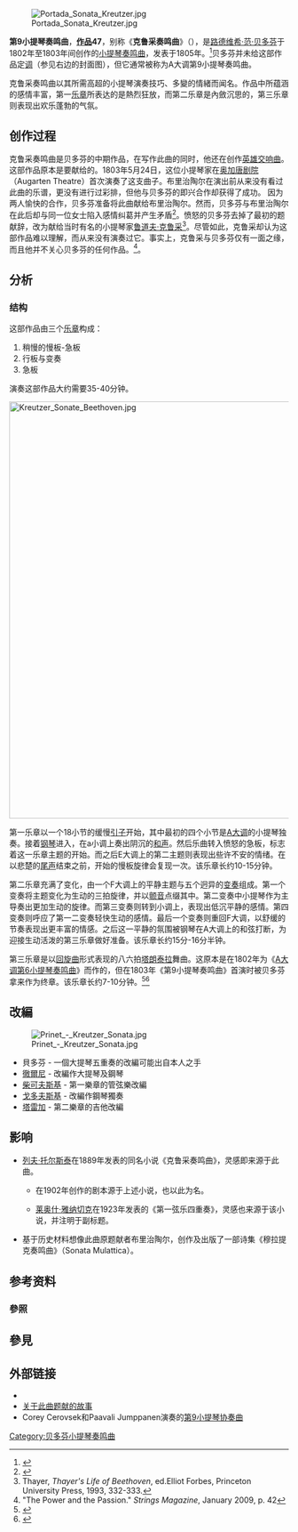 {{noteTA
|1=zh-cn:克鲁采; zh-tw:克羅采;
}}
{{Music Infobox
|MusicName_Chinese=第9小提琴奏鸣曲“克鲁采”
|MusicName   =Sonata for Violin and Piano no.9 (Beethoven)<br />"Kreutzer"
|Album = [[File:Beethoven.jpg|180px]]
|Composer    ={{flagicon|DEU}}[[贝多芬|路德维希·范·贝多芬]]
|Lyricist    =
|Time        =1802年-1803年
}}

[[Image:Portada_Sonata_Kreutzer.jpg|thumb]]

'''第9小提琴奏鸣曲'''，'''[[作品号|作品]]47'''，别称《'''克鲁采奏鸣曲'''》（{{lang-fr|'''Sonate à Kreutzer'''}}），是[[路德维希·范·贝多芬|路德维希·范·贝多芬]]于1802年至1803年间创作的[[小提琴|小提琴]][[奏鸣曲|奏鸣曲]]，发表于1805年。<ref name="Cooper">{{cite book|language=fr|first=Barry|last=Cooper|lien auteur1=|title=Dictionnaire Beetoven|sous-titre=|lien titre=|numéro d'édition=|collection=|editor=J.C.Lattès|lien éditeur=|year=1991|mois=|jour=|pages=375|isbn=978-2-7096-1081-0|isbn2=|présentation en ligne=|libellé=|référence=|référence simplifié=|COins=}}</ref>贝多芬并未给这部作品定[[调|调]]（参见右边的封面图），但它通常被称为A大调第9小提琴奏鸣曲。

克鲁采奏鸣曲以其所需高超的小提琴演奏技巧、多變的情緒而闻名。作品中所蕴涵的感情丰富，第一[[乐章|乐章]]所表达的是熱烈狂放，而第二乐章是內斂沉思的，第三乐章则表现出欢乐蓬勃的气氛。

== 创作过程 ==
克鲁采奏鸣曲是贝多芬的中期作品，在写作此曲的同时，他还在创作[[英雄交响曲|英雄交响曲]]。这部作品原本是要献给{{link-en|乔治·布里治陶尔|George Bridgetower}}的。1803年5月24日，这位小提琴家在[[奥加唐剧院|奥加唐剧院]]（Augarten Theatre）首次演奏了这支曲子。布里治陶尔在演出前从来没有看过此曲的乐谱，更没有进行过彩排，但他与贝多芬的即兴合作却获得了成功。 因为两人愉快的合作，贝多芬准备将此曲献给布里治陶尔。然而，贝多芬与布里治陶尔在此后却与同一位女士陷入感情纠葛并产生矛盾<ref>{{Cite web |url=http://books.wwnorton.com/books/detail.aspx?ID=12211 |title=Sonata Mulattica. A Life in Five Movements and a Short Play. Poems by Rita Dove. 230 pages. W.W. Norton, spring 2009. |accessdate=2013-12-08 |archive-date=2009-11-07 |archive-url=https://web.archive.org/web/20091107095604/http://books.wwnorton.com/books/detail.aspx?ID=12211 |dead-url=no }}</ref>。愤怒的贝多芬去掉了最初的题献辞，改为献给当时有名的小提琴家[[鲁道夫·克鲁采|鲁道夫·克鲁采]]<ref>Thayer, ''Thayer's Life of Beethoven'', ed.Elliot Forbes, Princeton University Press, 1993, 332-333.</ref>。尽管如此，克鲁采却认为这部作品难以理解，而从来没有演奏过它。事实上，克鲁采与贝多芬仅有一面之缘，而且他并不关心贝多芬的任何作品。<ref>"The Power and the Passion." ''Strings Magazine'', January 2009, p. 42</ref>。

== 分析 ==
=== 结构 ===
这部作品由三个[[乐章|乐章]]构成：
#稍慢的慢板-急板
#行板与变奏
#急板
演奏这部作品大约需要35-40分钟。

[[File:Kreutzer_Sonate_Beethoven.jpg|750px]]
{{listen
|header=《第9小提琴奏鸣曲》
 | filename     = Beethoven - opus47-1 01.ogg
 | title        = 第一乐章
 | description  = 
 | format       = [[Ogg|Ogg]]
 | filename2    = Beethoven - opus47-2 02.ogg
 | title2       = 第二乐章
 | description2 = 
 | format2      = [[Ogg|Ogg]]
 | filename3    = Beethoven - opus47-3 03.ogg
 | title3       = 第三乐章
 | description3 = 小提琴：Paul Rosenthal 钢琴：Edward Auer
 | format3      = [[Ogg|Ogg]]
}}

第一乐章以一个18小节的缓慢[[奏鸣曲式#引子和尾声|引子]]开始，其中最初的四个小节是[[A大调|A大调]]的小提琴独奏。接着[[钢琴|钢琴]]进入，在a小调上奏出阴沉的[[和声|和声]]。然后乐曲转入愤怒的急板，标志着这一乐章主题的开始。而之后E大调上的第二主题则表现出些许不安的情绪。在以悲楚的[[奏鸣曲式#引子和尾声|尾声]]结束之前，开始的慢板旋律会复现一次。该乐章长约10-15分钟。

第二乐章充满了变化，由一个F大调上的平静主题与五个迥异的[[变奏曲|变奏]]组成。第一个变奏将主题变化为生动的三拍旋律，并以[[顫音_(音樂)|颤音]]点缀其中。第二变奏中小提琴作为主导奏出更加生动的旋律。而第三变奏则转到小调上，表现出低沉平静的感情。第四变奏则呼应了第一二变奏轻快生动的感情。最后一个变奏则重回F大调，以舒缓的节奏表现出更丰富的情感。之后这一平静的氛围被钢琴在A大调上的和弦打断，为迎接生动活泼的第三乐章做好准备。该乐章长约15分-16分半钟。

第三乐章是以[[回旋曲|回旋曲]]形式表现的八六拍[[塔朗泰拉|塔朗泰拉]]舞曲。这原本是在1802年为《[[第6小提琴奏鸣曲_(贝多芬)|A大调第6小提琴奏鸣曲]]》而作的，但在1803年《第9小提琴奏鸣曲》首演时被贝多芬拿来作为终章。该乐章长约7-10分钟。<ref>{{Cite web |url=http://www2.ouk.edu.tw/wester/composer/midi/beethoven/op47.HTM |title=小提琴奏鳴曲第九號-克羅采 |access-date=2013-12-08 |archive-url=https://web.archive.org/web/20121112030841/http://www2.ouk.edu.tw/wester/composer/midi/beethoven/op47.HTM |archive-date=2012-11-12 |dead-url=yes }}</ref><ref>{{Cite web |url=http://www.oxfordmusiconline.com/subscriber/article_works/grove/music/40026pg19#S40026.20.3 |title=Johnson, Douglas and Scott G. Burnham. "Beethoven, Ludwig van: Works - Chamber Music with Piano." ''Oxford Music Online'' |access-date=2013-12-08 |archive-url=https://web.archive.org/web/20130607134547/http://www.oxfordmusiconline.com/subscriber/article_works/grove/music/40026pg19#S40026.20.3 |archive-date=2013-06-07 |dead-url=yes }}</ref>

== 改編 ==
[[File:Prinet_-_Kreutzer_Sonata.jpg|thumb]]
* 貝多芬 - 一個大提琴五重奏的改編可能出自本人之手
* [[徹爾尼|徹爾尼]] - 改編作大提琴及鋼琴
* [[柴可夫斯基|柴可夫斯基]] - 第一樂章的管弦樂改編
* [[戈多夫斯基|戈多夫斯基]] - 改編作鋼琴獨奏
* [[塔雷加|塔雷加]] - 第二樂章的吉他改編

== 影响 ==
*[[列夫·托尔斯泰|列夫·托尔斯泰]]在1889年发表的同名小说《克鲁采奏鸣曲》，灵感即来源于此曲。
**{{link-en|雅各布·米哈伊洛维奇·戈尔金|Jacob Mikhailovich Gordin}}在1902年创作的剧本源于上述小说，也以此为名。
**[[莱奥什·雅纳切克|莱奥什·雅纳切克]]在1923年发表的《第一弦乐四重奏》，灵感也来源于该小说，并注明于副标题。
*{{link-en|丽达-多维|Rita Dove}}基于历史材料想像此曲原题献者布里治陶尔，创作及出版了一部诗集《穆拉提克奏鸣曲》（Sonata Mulattica）。

== 参考资料 ==
=== 參照 ===
{{reflist}}

== 參見 ==
{{portal|古典音樂}}

== 外部链接 ==
* {{IMSLP2|work=Violin_Sonata_No.9_%28Beethoven%2C_Ludwig_van%29|cname=貝多芬第9號小提琴奏鳴曲}}
* [https://web.archive.org/web/20050119024847/http://www.madaboutbeethoven.com/pages/people_and_places/people_patrons/people_patrons_bridgetower.htm 关于此曲题献的故事]
* Corey Cerovsek和Paavali Jumppanen演奏的[http://cdn4.libsyn.com/gardnermuseum/beethoven_op47.mp3 第9小提琴协奏曲]{{Dead link|date=2020年5月 |bot=InternetArchiveBot |fix-attempted=yes }}

{{贝多芬室内乐}}

{{Authority control}}
[[Category:贝多芬小提琴奏鸣曲|Category:贝多芬小提琴奏鸣曲]]
